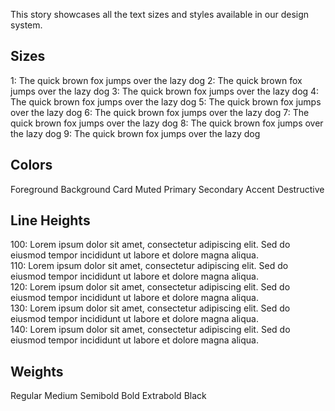 

<Meta title="Components/Text/All" />

This story showcases all the text sizes and styles available in our design system.

## Sizes

<Unstyled>
  <TypographySizer>
    <Text size="1">1: The quick brown fox jumps over the lazy dog</Text>
  </TypographySizer>
  <TypographySizer>
    <Text size="2">2: The quick brown fox jumps over the lazy dog</Text>
  </TypographySizer>
  <TypographySizer>
    <Text size="3">3: The quick brown fox jumps over the lazy dog</Text>
  </TypographySizer>
  <TypographySizer>
    <Text size="4">4: The quick brown fox jumps over the lazy dog</Text>
  </TypographySizer>
  <TypographySizer>
    <Text size="5">5: The quick brown fox jumps over the lazy dog</Text>
  </TypographySizer>
  <TypographySizer>
    <Text size="6">6: The quick brown fox jumps over the lazy dog</Text>
  </TypographySizer>
  <TypographySizer>
    <Text size="7">7: The quick brown fox jumps over the lazy dog</Text>
  </TypographySizer>
  <TypographySizer>
    <Text size="8">8: The quick brown fox jumps over the lazy dog</Text>
  </TypographySizer>
  <TypographySizer>
    <Text size="9">9: The quick brown fox jumps over the lazy dog</Text>
  </TypographySizer>
</Unstyled>

## Colors

<Unstyled>
  <Text color="foreground">Foreground</Text>
  <Text color="background">Background</Text>
  <Text color="card">Card</Text>
  <Text color="muted">Muted</Text>
  <Text color="primary">Primary</Text>
  <Text color="secondary">Secondary</Text>
  <Text color="accent">Accent</Text>
  <Text color="destructive">Destructive</Text>
</Unstyled>

## Line Heights

<Unstyled>
  <div>
    <Text lineHeight="100">100: Lorem ipsum dolor sit amet, consectetur adipiscing elit. Sed do eiusmod tempor incididunt ut labore et dolore magna aliqua.</Text>
  </div>
  <div>
    <Text lineHeight="110">110: Lorem ipsum dolor sit amet, consectetur adipiscing elit. Sed do eiusmod tempor incididunt ut labore et dolore magna aliqua.</Text>
  </div>
  <div>
    <Text lineHeight="120">120: Lorem ipsum dolor sit amet, consectetur adipiscing elit. Sed do eiusmod tempor incididunt ut labore et dolore magna aliqua.</Text>
  </div>
  <div>
    <Text lineHeight="130">130: Lorem ipsum dolor sit amet, consectetur adipiscing elit. Sed do eiusmod tempor incididunt ut labore et dolore magna aliqua.</Text>
  </div>
  <div>
    <Text lineHeight="140">140: Lorem ipsum dolor sit amet, consectetur adipiscing elit. Sed do eiusmod tempor incididunt ut labore et dolore magna aliqua.</Text>
  </div>
</Unstyled>

## Weights

<Unstyled>
  <Text weight="regular">Regular</Text>
  <Text weight="medium">Medium</Text>
  <Text weight="semibold">Semibold</Text>
  <Text weight="bold">Bold</Text>
  <Text weight="extrabold">Extrabold</Text>
  <Text weight="black">Black</Text>
</Unstyled>
